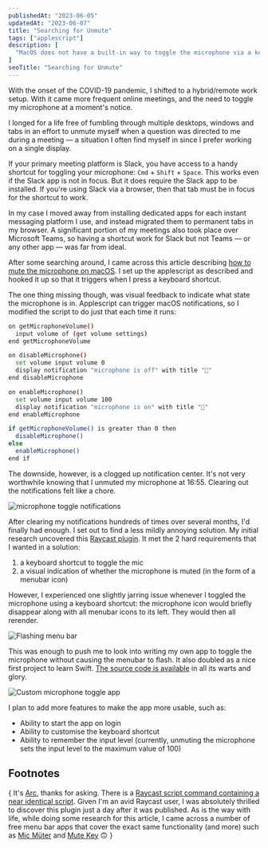 ```yaml
---
publishedAt: "2023-06-05"
updatedAt: "2023-06-07"
title: "Searching for Unmute"
tags: ["applescript"]
description: [
  "MacOS does not have a built-in way to toggle the microphone via a keyboard shortcut. A year-long search for a bare-bones solution ensued."
]
seoTitle: "Searching for Unmute"
---
```



With the onset of the COVID-19 pandemic, I shifted to a hybrid/remote work setup. With it came more frequent online meetings, and the need to toggle my microphone at a moment's notice.

I longed for a life free of fumbling through multiple desktops, windows and tabs in an effort to unmute myself when a question was directed to me during a meeting &mdash; a situation I often find myself in since I prefer working on a single display.

If your primary meeting platform is Slack, you have access to a handy shortcut for toggling your microphone: `Cmd` + `Shift` + `Space`. This works even if the Slack app is not in focus. But it does require the Slack app to be installed. If you're using Slack via a browser, then that tab must be in focus for the shortcut to work.

In my case I moved away from installing dedicated apps for each instant messaging platform I use, and instead migrated them to permanent tabs in my browser<FootnoteTrigger index={1} />. A significant portion of my meetings also took place over Microsoft Teams, so having a shortcut work for Slack but not Teams &mdash; or any other app &mdash; was far from ideal.

After some searching around, I came across this article describing [how to mute the microphone on macOS](https://medium.com/macoclock/how-in-the-bleep-do-i-mute-my-mic-anywhere-on-macos-d2fa1185b13). I set up the applescript<FootnoteTrigger index={2} /> as described and hooked it up so that it triggers when I press a keyboard shortcut.

The one thing missing though, was visual feedback to indicate what state the microphone is in. Applescript can trigger macOS notifications, so I modified the script to do just that each time it runs:

```sh {7,12}
on getMicrophoneVolume()
  input volume of (get volume settings)
end getMicrophoneVolume

on disableMicrophone()
  set volume input volume 0
  display notification "microphone is off" with title "🙊"
end disableMicrophone

on enableMicrophone()
  set volume input volume 100
  display notification "microphone is on" with title "🎤"
end enableMicrophone

if getMicrophoneVolume() is greater than 0 then
  disableMicrophone()
else
  enableMicrophone()
end if
```

The downside, however, is a clogged up notification center. It's not very worthwhile knowing that I unmuted my microphone at 16:55. Clearing out the notifications felt like a chore.

<Image alt="microphone toggle notifications" src="notifications.gif" />

After clearing my notifications hundreds of times over several months, I'd finally had enough. I set out to find a less mildly annoying solution. My initial research uncovered this [Raycast plugin](https://www.raycast.com/Quentin23Soleil/mute-microphone)<FootnoteTrigger index={3} />. It met the 2 hard requirements that I wanted in a solution:
1. a keyboard shortcut to toggle the mic
2. a visual indication of whether the microphone is muted (in the form of a menubar icon)

However, I experienced one slightly jarring issue whenever I toggled the microphone using a keyboard shortcut: the microphone icon would briefly disappear along with all menubar icons to its left. They would then all rerender.

<Image alt="Flashing menu bar" src="flashing-menubar.gif" />

This was enough to push me to look into writing my own app<FootnoteTrigger index={4} /> to toggle the microphone without causing the menubar to flash. It also doubled as a nice first project to learn Swift. [The source code is available](https://git.sr.ht/~croccifixio/mic-toggle) in all its warts and glory.

<Image alt="Custom microphone toggle app" src="mic-toggle.gif" />

I plan to add more features to make the app more usable, such as:
- Ability to start the app on login
- Ability to customise the keyboard shortcut
- Ability to remember the input level (currently, unmuting the microphone sets the input level to the maximum value of 100)

## Footnotes

{<FootnoteList>
  <FootnoteListItem index={1}>
		It's <a href="https://arc.net" rel="nofollow">Arc</a>, thanks for asking.
  </FootnoteListItem>
  <FootnoteListItem index={2}>
		There is a <a href="https://github.com/raycast/script-commands/blob/master/commands/system/audio/toggle-mic.applescript" rel="nofollow">Raycast script command containing a near identical script</a>.
  </FootnoteListItem>
  <FootnoteListItem index={3}>
		Given I'm an avid Raycast user, I was absolutely thrilled to discover this plugin just a day after it was published.
  </FootnoteListItem>
  <FootnoteListItem index={4}>
		As is the way with life, while doing some research for this article, I came across a number of free menu bar apps that cover the exact same functionality (and more) such as <a href="https://www.widgetworx.com/v2/#projects" rel="nofollow">Mic Müter</a> and <a href="https://apps.apple.com/us/app/mutekey/id1509590766" rel="nofollow">Mute Key</a> 🙃
	</FootnoteListItem>
</FootnoteList>}
